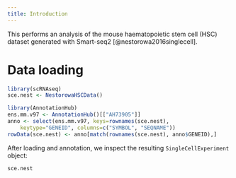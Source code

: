 ```yaml
---
title: Introduction
---
```


This performs an analysis of the mouse haematopoietic stem cell (HSC) dataset generated with Smart-seq2 [@nestorowa2016singlecell].

# Data loading

```r
library(scRNAseq)
sce.nest <- NestorowaHSCData()
```

```r
library(AnnotationHub)
ens.mm.v97 <- AnnotationHub()[["AH73905"]]
anno <- select(ens.mm.v97, keys=rownames(sce.nest), 
    keytype="GENEID", columns=c("SYMBOL", "SEQNAME"))
rowData(sce.nest) <- anno[match(rownames(sce.nest), anno$GENEID),]
```

After loading and annotation, we inspect the resulting `SingleCellExperiment` object:

```r
sce.nest
```
